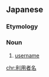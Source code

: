 ==Japanese==
{{ja-kanjitab|り|よう|しゃ|めい|yomi=o}}

===Etymology===
{{compound|lang=ja|sort=りようしゃめい|利用者|tr1=riyōsha|t1=user|名|tr2=mei|t2=name}}

===Noun===
{{ja-noun|りようしゃめい}}

# {{lb|ja|computing|sort=りようしゃめい}} [[username]]

[[chr:利用者名]]